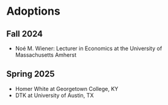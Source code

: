 # Adoptions

## Fall 2024

- Noé M. Wiener: Lecturer in Economics at the University of Massachusetts Amherst

## Spring 2025

- Homer White at Georgetown College, KY
- DTK at University of Austin, TX

